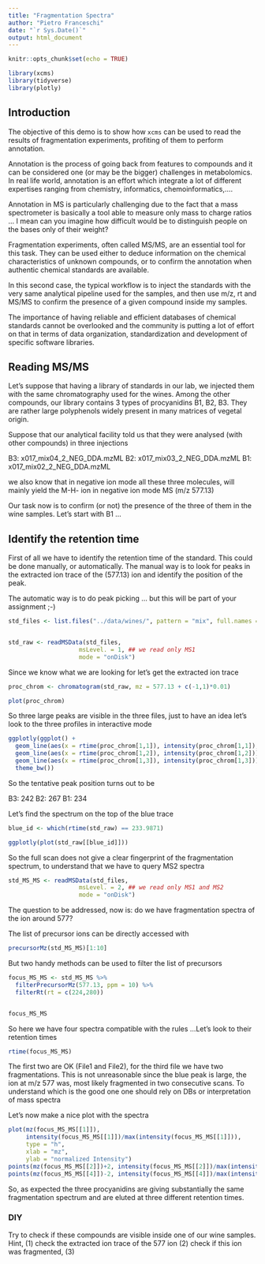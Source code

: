 ```yaml
---
title: "Fragmentation Spectra"
author: "Pietro Franceschi"
date: "`r Sys.Date()`"
output: html_document
---
```


```r
knitr::opts_chunk$set(echo = TRUE)
```

```r
library(xcms)
library(tidyverse)
library(plotly)
```

## Introduction

The objective of this demo is to show how `xcms` can be used to read the results of fragmentation experiments, profiting of them to perform annotation.

Annotation is the process of going back from features to compounds and it can be considered one (or may be the bigger) challenges in metabolomics. In real life world, annotation is an effort which integrate a lot of different expertises ranging from chemistry, informatics, chemoinformatics,....

Annotation in MS is particularly challenging due to the fact that a mass spectrometer is basically a tool able to measure only mass to charge ratios ... I mean can you imagine how difficult would be to distinguish people on the bases only of their weight?

Fragmentation experiments, often called MS/MS, are an essential tool for this task. They can be used either to deduce information on the chemical characteristics of unknown compounds, or to confirm the annotation when authentic chemical standards are available.

In this second case, the typical workflow is to inject the standards with the very same analytical pipeline used for the samples, and then use m/z, rt and MS/MS to confirm the presence of a given compound inside my samples.

The importance of having reliable and efficient databases of chemical standards cannot be overlooked and the community is putting a lot of effort on that in terms of data organization, standardization and development of specific software libraries.

## Reading MS/MS

Let's suppose that having a library of standards in our lab, we injected them with the same chromatography used for the wines. 
Among the other compounds, our library contains 3 types of procyanidins B1, B2, B3. They are rather large polyphenols widely present in many matrices of vegetal origin.

Suppose that our analytical facility told us that they were analysed (with other compounds) in three injections

B3: x017_mix04_2_NEG_DDA.mzML
B2: x017_mix03_2_NEG_DDA.mzML
B1: x017_mix02_2_NEG_DDA.mzML

we also know that in negative ion mode all these three molecules, will mainly yield the M-H- ion in negative ion mode MS (m/z 577.13)

Our task now is to confirm (or not) the presence of the three of them in the wine samples. Let's start with B1 ...


## Identify the retention time 

First of all we have to identify the retention time of the standard. This could be done manually, or automatically. The manual way is to look for peaks in the extracted ion trace of the (577.13) ion and identify the position of the peak.

The automatic way is to do peak picking ... but this will be part of your assignment ;-)


```r
std_files <- list.files("../data/wines/", pattern = "mix", full.names = TRUE)


std_raw <- readMSData(std_files, 
                    msLevel. = 1, ## we read only MS1 
                    mode = "onDisk")
```


Since we know what we are looking for let's get the extracted ion trace


```r
proc_chrom <- chromatogram(std_raw, mz = 577.13 + c(-1,1)*0.01)

plot(proc_chrom)
```


So three large peaks are visible in the three files, just to have an idea let's look to the three profiles in interactive mode


```r
ggplotly(ggplot() + 
  geom_line(aes(x = rtime(proc_chrom[1,1]), intensity(proc_chrom[1,1]), col = "red")) + 
  geom_line(aes(x = rtime(proc_chrom[1,2]), intensity(proc_chrom[1,2])), col = "green") + 
  geom_line(aes(x = rtime(proc_chrom[1,3]), intensity(proc_chrom[1,3])), col = "blue") + 
  theme_bw())
```

So the tentative peak position turns out to be 

B3: 242
B2: 267
B1: 234

Let's find the spectrum on the top of the blue trace

```r
blue_id <- which(rtime(std_raw) == 233.9871)

ggplotly(plot(std_raw[[blue_id]]))
```


So the full scan does not give a clear fingerprint of the fragmentation spectrum, to understand that we have to query MS2 spectra

```r
std_MS_MS <- readMSData(std_files, 
                    msLevel. = 2, ## we read only MS1 and MS2
                    mode = "onDisk")
```


The question to be addressed, now is: do we have fragmentation spectra of the ion around 577?

The list of precursor ions can be directly accessed with

```r
precursorMz(std_MS_MS)[1:10]
```


But two handy methods can be used to filter the list of precursors


```r
focus_MS_MS <- std_MS_MS %>% 
  filterPrecursorMz(577.13, ppm = 10) %>% 
  filterRt(rt = c(224,280))


focus_MS_MS
```

So here we have four spectra compatible with the rules ...Let's look to their retention times

```r
rtime(focus_MS_MS)
```

The first two are OK (File1 and File2), for the third file we have two fragmentations. This is not unreasonable since the blue peak is large, the ion at m/z 577 was, most likely fragmented in two consecutive scans. To understand which  is the good one one should rely on DBs or interpretation of mass spectra


Let's now make a nice plot with the spectra


```r
plot(mz(focus_MS_MS[[1]]), 
     intensity(focus_MS_MS[[1]])/max(intensity(focus_MS_MS[[1]])), 
     type = "h",
     xlab = "mz",
     ylab = "normalized Intensity")
points(mz(focus_MS_MS[[2]])+2, intensity(focus_MS_MS[[2]])/max(intensity(focus_MS_MS[[2]])), col = "red", type = "h")
points(mz(focus_MS_MS[[4]])-2, intensity(focus_MS_MS[[4]])/max(intensity(focus_MS_MS[[4]])), col = "blue", type = "h")
```

So, as expected the three procyanidins are giving substantially the same fragmentation spectrum and are eluted at three different retention times.

### DIY
Try to check if these compounds are visible inside one of our wine samples. Hint, (1) check the extracted ion trace of the 577 ion (2) check if this ion was fragmented, (3)  


































